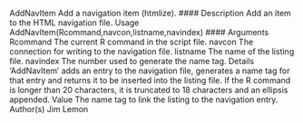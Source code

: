 
AddNavItem Add a navigation item (htmlize).
#### Description
Add an item to the HTML navigation file.
Usage
AddNavItem(Rcommand,navcon,listname,navindex)
#### Arguments 
Rcommand The current R command in the script file.
navcon The connection for writing to the navigation file.
listname The name of the listing file.
navindex The number used to generate the name tag.
Details
‘AddNavItem’ adds an entry to the navigation file, generates a name tag for that entry and returns it
to be inserted into the listing file. If the R command is longer than 20 characters, it is truncated to
18 characters and an ellipsis appended.
Value
The name tag to link the listing to the navigation entry.
Author(s)
Jim Lemon
